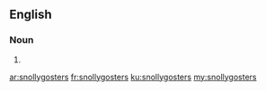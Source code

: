 ==English==

===Noun===
{{head|en}}

# {{plural of|snollygoster}}

[[ar:snollygosters]]
[[fr:snollygosters]]
[[ku:snollygosters]]
[[my:snollygosters]]
